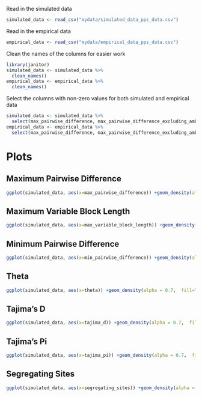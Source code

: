 
Read in the simulated data 
```r
simulated_data <- read_csv("mydata/simulated_data_pps_data.csv")
```

Read in the empirical data 
```r
empirical_data <- read_csv("mydata/empirical_data_pps_data.csv")
```

Clean the names of the columns for easier work 
```r
library(janitor)
simulated_data <- simulated_data %>%
  clean_names()
empirical_data <- empirical_data %>%
  clean_names()
```

Select the columns with non-zero values for both simulated and empirical data 
```r
simulated_data <- simulated_data %>%
  select(max_pairwise_difference, max_pairwise_difference_excluding_ambiguous, max_variable_block_length, max_variable_block_length_excluding_ambiguous, min_pairwise_difference, min_pairwise_difference_excluding_ambiguous, theta, tajima_d, tajima_pi, segregating_sites)
empirical_data <- empirical_data %>%
  select(max_pairwise_difference, max_pairwise_difference_excluding_ambiguous, max_variable_block_length, max_variable_block_length_excluding_ambiguous, min_pairwise_difference, min_pairwise_difference_excluding_ambiguous, theta, tajima_d, tajima_pi, segregating_sites)
```

# Plots 
## Maximum Pairwise Difference 
```r
ggplot(simulated_data, aes(x=max_pairwise_difference)) +geom_density(alpha = 0.7,  fill="lightblue") + geom_vline(aes(xintercept=mean(empirical_data$max_pairwise_difference)), color = "blue", linetype="dashed", size = 1) + labs(title="Density curve of Mk Simulated Data:Maximum Pairwise Difference", x = "Maximum Pairwise Difference", y = "Density")  + theme_classic()
```

## Maximum Variable Block Length 
```r
ggplot(simulated_data, aes(x=max_variable_block_length)) +geom_density(alpha = 0.7,  fill="lightblue") + geom_vline(aes(xintercept=mean(empirical_data$max_variable_block_length)), color = "blue", linetype="dashed", size = 1) + labs(title="Density curve of Mk Simulated Data:Maximum Variable Block Length", x = "Maximum Variable Block Length", y = "Density")  + theme_classic()
```

## Minimum Pairwise Difference
```r
ggplot(simulated_data, aes(x=min_pairwise_difference)) +geom_density(alpha = 0.7,  fill="lightblue") + geom_vline(aes(xintercept=mean(empirical_data$min_pairwise_difference)), color = "blue", linetype="dashed", size = 1) + labs(title="Density curve of Mk Simulated Data:Minimum Pairwise Difference", x = "Minimum Pairwise Difference", y = "Density")  + theme_classic()
```

## Theta
```r
ggplot(simulated_data, aes(x=theta)) +geom_density(alpha = 0.7,  fill="lightblue") + geom_vline(aes(xintercept=mean(empirical_data$theta)), color = "blue", linetype="dashed", size = 1) + labs(title="Density curve of Mk Simulated Data:Theta", x = "Theta", y = "Density")  + theme_classic()
```

## Tajima's D 
```r
ggplot(simulated_data, aes(x=tajima_d)) +geom_density(alpha = 0.7,  fill="lightblue") + geom_vline(aes(xintercept=mean(empirical_data$tajima_d)), color = "blue", linetype="dashed", size = 1) + labs(title="Density curve of Mk Simulated Data:Tajima's D", x = "Tajima's D", y = "Density")  + theme_classic()
```

## Tajima's Pi 
```r
ggplot(simulated_data, aes(x=tajima_pi)) +geom_density(alpha = 0.7,  fill="lightblue") + geom_vline(aes(xintercept=mean(empirical_data$tajima_pi)), color = "blue", linetype="dashed", size = 1) + labs(title="Density curve of Mk Simulated Data:Tajima's Pi", x = "Tajima's Pi ", y = "Density")  + theme_classic()
```

## Segregating Sites 
```r
ggplot(simulated_data, aes(x=segregating_sites)) +geom_density(alpha = 0.7,  fill="lightblue") + geom_vline(aes(xintercept=mean(empirical_data$segregating_sites)), color = "blue", linetype="dashed", size = 1) + labs(title="Density curve of Mk Simulated Data:Segregating Sites", x = "Segregating Sites", y = "Density")  + theme_classic()
```
